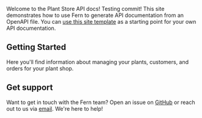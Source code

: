 Welcome to the Plant Store API docs! Testing commit! This site demonstrates how to use Fern to generate API documentation from an OpenAPI file. You can [use this site template](https://github.com/fern-api/docs-starter-openapi) as a starting point for your own API documentation.

Getting Started
---------------

Here you'll find information about managing your plants, customers, and orders for your plant shop.

Get support
-----------

Want to get in touch with the Fern team? Open an issue on [GitHub](https://github.com/fern-api/docs-starter-openapi/issues/new) or reach out to us via [email](mailto:support+plantstore@buildwithfern.com). We're here to help!